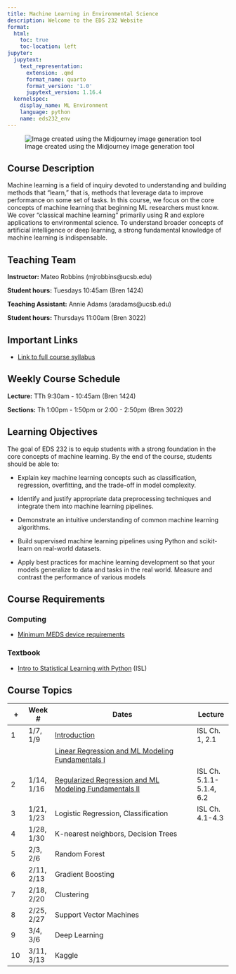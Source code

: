 ```yaml
---
title: Machine Learning in Environmental Science
description: Welcome to the EDS 232 Website
format:
  html:
    toc: true
    toc-location: left
jupyter:
  jupytext:
    text_representation:
      extension: .qmd
      format_name: quarto
      format_version: '1.0'
      jupytext_version: 1.16.4
  kernelspec:
    display_name: ML Environment
    language: python
    name: eds232_env
---
```


![Image created using the Midjourney image generation tool](img/MLRobotLearnBanner.png)

## Course Description

Machine learning is a field of inquiry devoted to understanding and building methods that "learn," that is, methods that leverage data to improve performance on some set of tasks. In this course, we focus on the core concepts of machine learning that beginning ML researchers must know. We cover "classical machine learning" primarily using R and explore applications to environmental science. To understand broader concepts of artificial intelligence or deep learning, a strong fundamental knowledge of machine learning is indispensable.

## Teaching Team

**Instructor:** Mateo Robbins (mjrobbins\@ucsb.edu)

**Student hours:** Tuesdays 10:45am (Bren 1424)

**Teaching Assistant:** Annie Adams (aradams\@ucsb.edu)

**Student hours:** Thursdays 11:00am (Bren 3022)

## Important Links

-   [Link to full course syllabus](https://docs.google.com/document/d/12VFjVN8E9cN_CHXs2mXIuIHqk6DSQklKjcRyKQnVDgE/edit?usp=sharing)

## Weekly Course Schedule

**Lecture:** TTh 9:30am - 10:45am (Bren 1424)

**Sections:** Th 1:00pm - 1:50pm or 2:00 - 2:50pm (Bren 3022)

## Learning Objectives

The goal of EDS 232 is to equip students with a strong foundation in the core concepts of machine learning. By the end of the course, students should be able to:

-   Explain key machine learning concepts such as classification, regression, overfitting, and the trade-off in model complexity.

-   Identify and justify appropriate data preprocessing techniques and integrate them into machine learning pipelines.

-   Demonstrate an intuitive understanding of common machine learning algorithms.

-   Build supervised machine learning pipelines using Python and scikit-learn on real-world datasets.

-   Apply best practices for machine learning development so that your models generalize to data and tasks in the real world. Measure and contrast the performance of various models

## Course Requirements

### Computing

-   [Minimum MEDS device requirements](https://ucsb-meds.github.io/computer_reqs.html)

### Textbook

-   [Intro to Statistical Learning with Python](https://www.statlearning.com/) (ISL)

## Course Topics

+| **Week #**  | **Dates**  | **Lecture**                                                                                                 | **Reading**              |
|-------------|------------|-------------------------------------------------------------------------------------------------------------|--------------------------|
| 1           | 1/7, 1/9   | [Introduction](https://ucsb.box.com/s/maqfl2rorjjbekb23ek98b3odshuvcq2)                                     | ISL Ch. 1, 2.1           |
|             |            | [Linear Regression and ML Modeling Fundamentals I](https://ucsb.box.com/s/3krktrjmagi8sbo3mwg2t4rc57qtu100) |                          |
| 2           | 1/14, 1/16 | [Regularized Regression and ML Modeling Fundamentals II](https://ucsb.app.box.com/file/1749137689494?s=rbdkrkiue88ggqeutgua1xzeh44lj5aw) | ISL Ch. 5.1.1-5.1.4, 6.2 |
| 3           | 1/21, 1/23 | Logistic Regression, Classification                                                                         | ISL Ch. 4.1-4.3                           |
| 4           | 1/28, 1/30 | K-nearest neighbors, Decision Trees                                                                         |                        |
| 5           | 2/3, 2/6   | Random Forest                                                                                               |                          |
| 6           | 2/11, 2/13 | Gradient Boosting                                                                                           |                          |
| 7           | 2/18, 2/20 | Clustering                                                                                                  |                          |
| 8           | 2/25, 2/27 | Support Vector Machines                                                                                     |                          |
| 9           | 3/4, 3/6   | Deep Learning                                                                                               |                          |
| 10          | 3/11, 3/13 | Kaggle                                                                                                      |                          |
